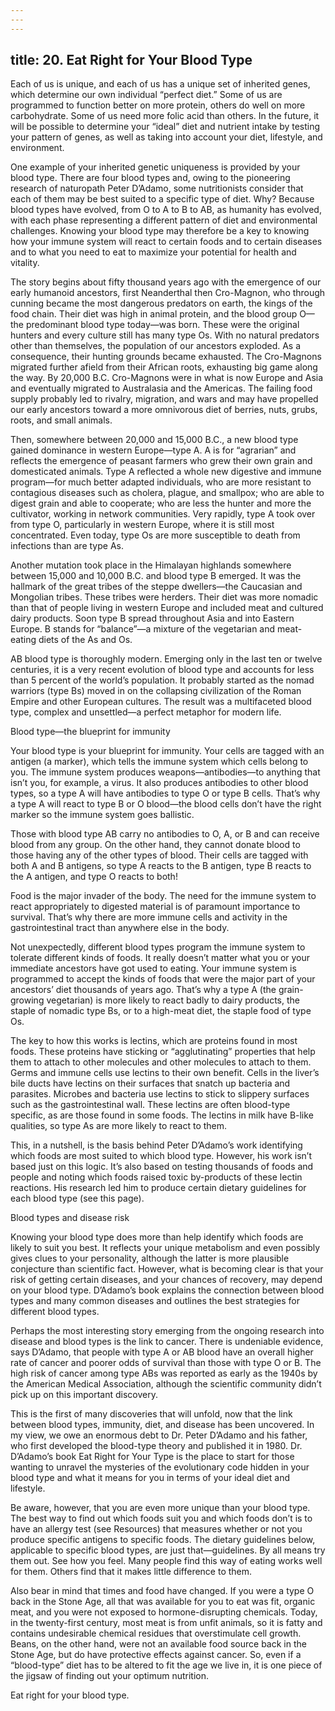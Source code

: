 ```yaml
---
---
---
```

title: 20. Eat Right for Your Blood Type
---




Each of us is unique, and each of us has a unique set of inherited genes, which determine our own individual “perfect diet.” Some of us are programmed to function better on more protein, others do well on more carbohydrate. Some of us need more folic acid than others. In the future, it will be possible to determine your “ideal” diet and nutrient intake by testing your pattern of genes, as well as taking into account your diet, lifestyle, and environment.

One example of your inherited genetic uniqueness is provided by your blood type. There are four blood types and, owing to the pioneering research of naturopath Peter D’Adamo, some nutritionists consider that each of them may be best suited to a specific type of diet. Why? Because blood types have evolved, from O to A to B to AB, as humanity has evolved, with each phase representing a different pattern of diet and environmental challenges. Knowing your blood type may therefore be a key to knowing how your immune system will react to certain foods and to certain diseases and to what you need to eat to maximize your potential for health and vitality.

The story begins about fifty thousand years ago with the emergence of our early humanoid ancestors, first Neanderthal then Cro-Magnon, who through cunning became the most dangerous predators on earth, the kings of the food chain. Their diet was high in animal protein, and the blood group O—the predominant blood type today—was born. These were the original hunters and every culture still has many type Os. With no natural predators other than themselves, the population of our ancestors exploded. As a consequence, their hunting grounds became exhausted. The Cro-Magnons migrated further afield from their African roots, exhausting big game along the way. By 20,000 B.C. Cro-Magnons were in what is now Europe and Asia and eventually migrated to Australasia and the Americas. The failing food supply probably led to rivalry, migration, and wars and may have propelled our early ancestors toward a more omnivorous diet of berries, nuts, grubs, roots, and small animals.

Then, somewhere between 20,000 and 15,000 B.C., a new blood type gained dominance in western Europe—type A. A is for “agrarian” and reflects the emergence of peasant farmers who grew their own grain and domesticated animals. Type A reflected a whole new digestive and immune program—for much better adapted individuals, who are more resistant to contagious diseases such as cholera, plague, and smallpox; who are able to digest grain and able to cooperate; who are less the hunter and more the cultivator, working in network communities. Very rapidly, type A took over from type O, particularly in western Europe, where it is still most concentrated. Even today, type Os are more susceptible to death from infections than are type As.

Another mutation took place in the Himalayan highlands somewhere between 15,000 and 10,000 B.C. and blood type B emerged. It was the hallmark of the great tribes of the steppe dwellers—the Caucasian and Mongolian tribes. These tribes were herders. Their diet was more nomadic than that of people living in western Europe and included meat and cultured dairy products. Soon type B spread throughout Asia and into Eastern Europe. B stands for “balance”—a mixture of the vegetarian and meat-eating diets of the As and Os.

AB blood type is thoroughly modern. Emerging only in the last ten or twelve centuries, it is a very recent evolution of blood type and accounts for less than 5 percent of the world’s population. It probably started as the nomad warriors (type Bs) moved in on the collapsing civilization of the Roman Empire and other European cultures. The result was a multifaceted blood type, complex and unsettled—a perfect metaphor for modern life.





Blood type—the blueprint for immunity


Your blood type is your blueprint for immunity. Your cells are tagged with an antigen (a marker), which tells the immune system which cells belong to you. The immune system produces weapons—antibodies—to anything that isn’t you, for example, a virus. It also produces antibodies to other blood types, so a type A will have antibodies to type O or type B cells. That’s why a type A will react to type B or O blood—the blood cells don’t have the right marker so the immune system goes ballistic.

Those with blood type AB carry no antibodies to O, A, or B and can receive blood from any group. On the other hand, they cannot donate blood to those having any of the other types of blood. Their cells are tagged with both A and B antigens, so type A reacts to the B antigen, type B reacts to the A antigen, and type O reacts to both!

Food is the major invader of the body. The need for the immune system to react appropriately to digested material is of paramount importance to survival. That’s why there are more immune cells and activity in the gastrointestinal tract than anywhere else in the body.

Not unexpectedly, different blood types program the immune system to tolerate different kinds of foods. It really doesn’t matter what you or your immediate ancestors have got used to eating. Your immune system is programmed to accept the kinds of foods that were the major part of your ancestors’ diet thousands of years ago. That’s why a type A (the grain-growing vegetarian) is more likely to react badly to dairy products, the staple of nomadic type Bs, or to a high-meat diet, the staple food of type Os.

The key to how this works is lectins, which are proteins found in most foods. These proteins have sticking or “agglutinating” properties that help them to attach to other molecules and other molecules to attach to them. Germs and immune cells use lectins to their own benefit. Cells in the liver’s bile ducts have lectins on their surfaces that snatch up bacteria and parasites. Microbes and bacteria use lectins to stick to slippery surfaces such as the gastrointestinal wall. These lectins are often blood-type specific, as are those found in some foods. The lectins in milk have B-like qualities, so type As are more likely to react to them.

This, in a nutshell, is the basis behind Peter D’Adamo’s work identifying which foods are most suited to which blood type. However, his work isn’t based just on this logic. It’s also based on testing thousands of foods and people and noting which foods raised toxic by-products of these lectin reactions. His research led him to produce certain dietary guidelines for each blood type (see this page).





Blood types and disease risk


Knowing your blood type does more than help identify which foods are likely to suit you best. It reflects your unique metabolism and even possibly gives clues to your personality, although the latter is more plausible conjecture than scientific fact. However, what is becoming clear is that your risk of getting certain diseases, and your chances of recovery, may depend on your blood type. D’Adamo’s book explains the connection between blood types and many common diseases and outlines the best strategies for different blood types.

Perhaps the most interesting story emerging from the ongoing research into disease and blood types is the link to cancer. There is undeniable evidence, says D’Adamo, that people with type A or AB blood have an overall higher rate of cancer and poorer odds of survival than those with type O or B. The high risk of cancer among type ABs was reported as early as the 1940s by the American Medical Association, although the scientific community didn’t pick up on this important discovery.

This is the first of many discoveries that will unfold, now that the link between blood types, immunity, diet, and disease has been uncovered. In my view, we owe an enormous debt to Dr. Peter D’Adamo and his father, who first developed the blood-type theory and published it in 1980. Dr. D’Adamo’s book Eat Right for Your Type is the place to start for those wanting to unravel the mysteries of the evolutionary code hidden in your blood type and what it means for you in terms of your ideal diet and lifestyle.

Be aware, however, that you are even more unique than your blood type. The best way to find out which foods suit you and which foods don’t is to have an allergy test (see Resources) that measures whether or not you produce specific antigens to specific foods. The dietary guidelines below, applicable to specific blood types, are just that—guidelines. By all means try them out. See how you feel. Many people find this way of eating works well for them. Others find that it makes little difference to them.

Also bear in mind that times and food have changed. If you were a type O back in the Stone Age, all that was available for you to eat was fit, organic meat, and you were not exposed to hormone-disrupting chemicals. Today, in the twenty-first century, most meat is from unfit animals, so it is fatty and contains undesirable chemical residues that overstimulate cell growth. Beans, on the other hand, were not an available food source back in the Stone Age, but do have protective effects against cancer. So, even if a “blood-type” diet has to be altered to fit the age we live in, it is one piece of the jigsaw of finding out your optimum nutrition.



Eat right for your blood type.